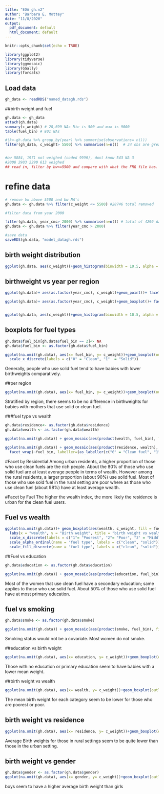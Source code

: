 ```yaml
---
title: "EDA gh.v2"
author: "Barbara E. Mottey"
date: "11/8/2020"
output:
  pdf_document: default
  html_document: default
---
```


```r
knitr::opts_chunk$set(echo = TRUE)

library(ggplot2)
library(tidyverse)
library(ggmosaic)
library(GGally)
library(forcats)
```

## Load data

```r
gh_data <- readRDS("named_datagh.rds")

```

##birth weight and fuel
```r
gh.data <- gh_data
attach(gh.data)
summary(c_weight) # 28,699 NAs Min is 500 and max is 9000
table(fuel_bin) # 801 NAs

#(k<-gh.data %>% group_by(year) %>% summarise(observations= n()))
filter(gh_data, c_weight> 5500) %>% summarise(n=n())  # 34 obs are greater than 5500


#bw 5884, 1971 not weighed (coded 9996), dont know 543 NA 3
#2008 2903 2290 613 weighed 
## read in, filter by bw<=5500 and compare with what the FRQ file has.
```

# refine data
```r
# remove bw above 5500 and bw NA's 
gh.data <- gh.data %>% filter(c_weight <= 5500) #28746 total removed

#filter data from year 2000

filter(gh.data, year_cmc> 2000) %>% summarise(n=n()) # total of 4299 data 
gh.data <- gh.data %>% filter(year_cmc > 2000)

#save data
saveRDS(gh.data, "model_datagh.rds")
```




## birth weight distribution
```r
ggplot(gh.data, aes(c_weight))+geom_histogram(binwidth = 10.5, alpha = 1.0)+ ylim(0,800)+stat_bin(bins= 100, na.rm = T) + xlab("birth weight")
```



## birthweight vs year per region
```r
ggplot(gh.data)+ aes(as.factor(year_cmc), c_weight)+geom_point()+ facet_wrap(~region, labeller=(as_labeller(c("1" = "Western", "2"  = "Central", "3"= "Greater Accra", "4"= "Volta", "5"="Eastern", "6"= "Ashanti", "7"="Brong Ahafo", "8"= "Northern", "9"= "Upper East", "10"= "Upper West")))) +labs(x= "year", y = "birth weight", title = 'Scatter plot of birthweight per region')

ggplot(gh.data)+ aes(as.factor(year_cmc), c_weight)+geom_boxplot()+ facet_wrap(~region, labeller=(as_labeller(c("1" = "Western", "2"  = "Central", "3"= "Greater Accra", "4"= "Volta", "5"="Eastern", "6"= "Ashanti", "7"="Brong Ahafo", "8"= "Northern", "9"= "Upper East", "10"= "Upper West")))) +labs(x= "year", y = "birth weight", title = 'Boxplot of birthweight per region')


ggplot(gh.data, aes(c_weight))+geom_histogram(binwidth = 10.5, alpha = 1.0)+ ylim(0,100)+stat_bin(bins= 200, na.rm = T) +facet_wrap(~region, labeller=(as_labeller(c("1" = "Western", "2"  = "Central", "3"= "Greater Accra", "4"= "Volta", "5"="Eastern", "6"= "Ashanti", "7"="Brong Ahafo", "8"= "Northern", "9"= "Upper East", "10"= "Upper West")))) +labs(x= "birth weight", title = 'Histogram of birthweight per region')
```


## boxplots for fuel types
```r
gh.data$fuel_bin[gh.data$fuel_bin == 2]<- NA
gh.data$fuel_bin <- as.factor(gh.data$fuel_bin)

ggplot(na.omit(gh.data), aes(x= fuel_bin, y= c_weight))+geom_boxplot(outlier.shape = NA)+ ylim(0,6000) + ylab("birth weight") + xlab("fuel type")+
  scale_x_discrete(labels = c("0" = "Clean", "1"  = "Solid"))
```
Generally, people who use solid fuel tend to have babies with lower birthweights comparatively.


##per region
```r
ggplot(na.omit(gh.data), aes(x= fuel_bin, y= c_weight))+geom_boxplot(outlier.shape = NA)+ ylim(0,6000)+scale_x_discrete(labels = c("0" = "clean", "1"  = "solid"))+facet_wrap(~region, labeller=(as_labeller(c("1" = "Western", "2"  = "Central", "3"= "Greater Accra", "4"= "Volta", "5"="Eastern", "6"= "Ashanti", "7"="Brong Ahafo", "8"= "Northern", "9"= "Upper East", "10"= "Upper West")))) +labs(x= "fuel", y= "birth weight", title = 'Boxplot of fuel type used vs birthweight per region')
```

Stratified by region, there seems to be no difference in birthweights for babies with mothers that use solid or clean fuel.


###fuel type  vs wealth
```r
gh.data$residence<- as.factor(gh.data$residence)
gh.data$wealth <- as.factor(gh.data$wealth)

ggplot(na.omit(gh.data)) + geom_mosaic(aes(product(wealth, fuel_bin), fill = wealth)) + facet_wrap(~residence, labeller=(as_labeller(c("1" = "urban", "2" = "rural")))) + ylab("wealth") + xlab("fuel (clean/solid)")

ggplot(na.omit(gh.data)) + geom_mosaic(aes(product(residence, wealth), fill = residence)) +
  facet_wrap(~fuel_bin, labeller=(as_labeller(c("0" = "Clean fuel", "1"  = "Solid fuel")))) +labs(x= "wealth", y = "residence", title = 'fuel type (clean/solid) used based on residence type and wealth')
```
#Facet by Residential
Among urban residents, a higher proportion of those who use clean fuels are the rich people. About the 80% of those who use solid fuel are at least average people in terms of wealth.
However among the rural residents, a larger proportion (about 90%) use solid fuel. Most of those who use sold fuel in the rural setting are poor where as those who use clean fuel (about 98%) have at least average wealth.

#Facet by Fuel
The higher the wealth index, the more likely the residence is urban for the clean fuel users.

## Fuel vs wealth
```r
ggplot(na.omit(gh.data))+ geom_boxplot(aes(wealth, c_weight, fill = fuel_bin, alpha = fuel_bin))+
  labs(x = "wealth", y = "Birth weight", title = "birth weight vs wealth")+
  scale_x_discrete(labels = c("1"= "Poorest", "2"= "Poor", "3" = "Middle", "4" = "Rich", "5" = "Richest"))+
  scale_alpha_ordinal(name = "fuel type", labels = c("clean", "solid"))+
  scale_fill_discrete(name = "fuel type", labels = c("clean", "solid"))
```



##Fuel vs education
```r
gh.data$education <- as.factor(gh.data$education)

ggplot(na.omit(gh.data)) + geom_mosaic(aes(product(education, fuel_bin), fill = education)) + labs(x= "fuel type", y = "education", title = 'fuel type (clean/solid) used based on level of education')
```

Most of the women that use clean fuel have a secondary education; same applies to those who use solid fuel. About 50% of those who use solid fuel have at most primary education.


## fuel vs smoking
```r
gh.data$smoke <- as.factor(gh.data$smoke)

ggplot(na.omit(gh.data)) + geom_mosaic(aes(product(smoke, fuel_bin), fill = smoke)) + labs(x= "fuel type", y = "smoking status", title = 'fuel type (clean/solid) used based on smoking status')
```

Smoking status would not be a covariate. Most women do not smoke.


##education vs birth weight
```r

ggplot(na.omit(gh.data), aes(x= education, y= c_weight))+geom_boxplot(outlier.shape = NA)+ ylim(0,6000)+ ylab("birth weight")+scale_x_discrete(labels = c("0" = "none", "1"  = "primary", "2"="Secondary", "3"="tertiary"))
```

Those with no education or primary education seem to have babies with a lower mean weight.


##birth weight vs wealth
```r
ggplot(na.omit(gh.data), aes(x= wealth, y= c_weight))+geom_boxplot(outlier.shape = NA)+ ylim(0,6000)+scale_x_discrete(labels = c("1" = "poorest", "2"  = "poor", "3"="average", "4"="rich", "5"="richest" ))
```

The mean birth weight for each category seem to be lower for those who are poorest or poor.

## birth weight vs residence
```r
ggplot(na.omit(gh.data), aes(x= residence, y= c_weight))+geom_boxplot(outlier.shape = NA)+ ylim(0,6000)+scale_x_discrete(labels = c("1" = "urban", "2"  = "rural"))
```

Average Birth weights for those in rural settings seem to be quite lower than those in the urban setting.


## birth weight vs gender
```r
gh.data$gender <- as.factor(gh.data$gender)
ggplot(na.omit(gh.data), aes(x= gender, y= c_weight))+geom_boxplot(outlier.shape = NA)+ ylim(0,6000)+ labs(x= "gender", y= "birth weight")+scale_x_discrete(labels = c("1" = "male", "2"  = "female"))
```

boys seem to have a higher average birth weight than girls



